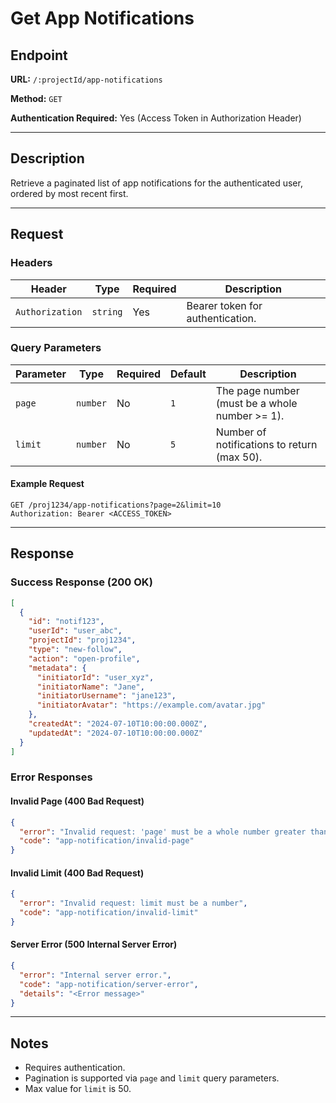 # Get App Notifications

## Endpoint

**URL:** `/:projectId/app-notifications`

**Method:** `GET`

**Authentication Required:** Yes (Access Token in Authorization Header)

---

## Description

Retrieve a paginated list of app notifications for the authenticated user, ordered by most recent first.

---

## Request

### Headers

| Header          | Type     | Required | Description                      |
| --------------- | -------- | -------- | -------------------------------- |
| `Authorization` | `string` | Yes      | Bearer token for authentication. |

### Query Parameters

| Parameter | Type     | Required | Default | Description                                    |
| --------- | -------- | -------- | ------- | ---------------------------------------------- |
| `page`    | `number` | No       | `1`     | The page number (must be a whole number >= 1). |
| `limit`   | `number` | No       | `5`     | Number of notifications to return (max 50).    |

#### Example Request

```http
GET /proj1234/app-notifications?page=2&limit=10
Authorization: Bearer <ACCESS_TOKEN>
```

---

## Response

### Success Response (200 OK)

```json
[
  {
    "id": "notif123",
    "userId": "user_abc",
    "projectId": "proj1234",
    "type": "new-follow",
    "action": "open-profile",
    "metadata": {
      "initiatorId": "user_xyz",
      "initiatorName": "Jane",
      "initiatorUsername": "jane123",
      "initiatorAvatar": "https://example.com/avatar.jpg"
    },
    "createdAt": "2024-07-10T10:00:00.000Z",
    "updatedAt": "2024-07-10T10:00:00.000Z"
  }
]
```

### Error Responses

#### Invalid Page (400 Bad Request)

```json
{
  "error": "Invalid request: 'page' must be a whole number greater than 0",
  "code": "app-notification/invalid-page"
}
```

#### Invalid Limit (400 Bad Request)

```json
{
  "error": "Invalid request: limit must be a number",
  "code": "app-notification/invalid-limit"
}
```

#### Server Error (500 Internal Server Error)

```json
{
  "error": "Internal server error.",
  "code": "app-notification/server-error",
  "details": "<Error message>"
}
```

---

## Notes

- Requires authentication.
- Pagination is supported via `page` and `limit` query parameters.
- Max value for `limit` is 50.
